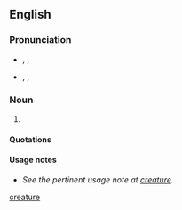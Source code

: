 {{see|creature|créature}}
==English==

===Pronunciation===
* {{a|UK}} {{enPR|/krē.ā'tyo͝or/}}, {{IPA|/kɹiːˈeɪtjʊə/}}, {{SAMPA|/kr\i:"eItju@/}}
* {{a|US}} {{enPR|/krē.ā'chər/}}, {{IPA|/kɻiːˈeɪʧɚ/}}, {{SAMPA|/kr\`i:"eItS@`/}}

===Noun===
{{en-noun}}

# {{context|archaic|chiefly|literary|and|philosophy}} {{alternative spelling of|[[creature#English|creature]]}}

====Quotations====
{{seecites}}

====Usage notes====
* ''See the pertinent usage note at [[creature#Usage notes|creature]].''

[[Category:English words spelled with diacritics|creature]]